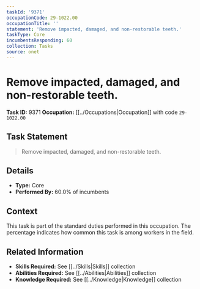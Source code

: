 ```yaml
---
taskId: '9371'
occupationCode: 29-1022.00
occupationTitle: ''
statement: 'Remove impacted, damaged, and non-restorable teeth.'
taskType: Core
incumbentsResponding: 60
collection: Tasks
source: onet
---
```

# Remove impacted, damaged, and non-restorable teeth.

**Task ID:** 9371
**Occupation:** [[../Occupations|Occupation]] with code `29-1022.00`

## Task Statement

> Remove impacted, damaged, and non-restorable teeth.

## Details

- **Type:** Core
- **Performed By:** 60.0% of incumbents

## Context

This task is part of the standard duties performed in this occupation. The percentage indicates how common this task is among workers in the field.

## Related Information

- **Skills Required:** See [[../Skills|Skills]] collection
- **Abilities Required:** See [[../Abilities|Abilities]] collection
- **Knowledge Required:** See [[../Knowledge|Knowledge]] collection
